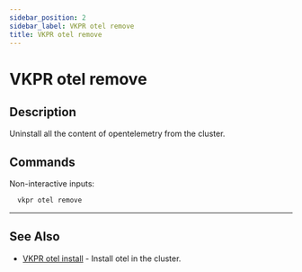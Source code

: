 ```yaml
---
sidebar_position: 2
sidebar_label: VKPR otel remove
title: VKPR otel remove
---
```


# VKPR otel remove

## Description

Uninstall all the content of opentelemetry from the cluster.

## Commands

Non-interactive inputs:

```bash
  vkpr otel remove
```

---

## See Also

- [VKPR otel install](/docs/commands/otel/install) - Install otel in the cluster.
